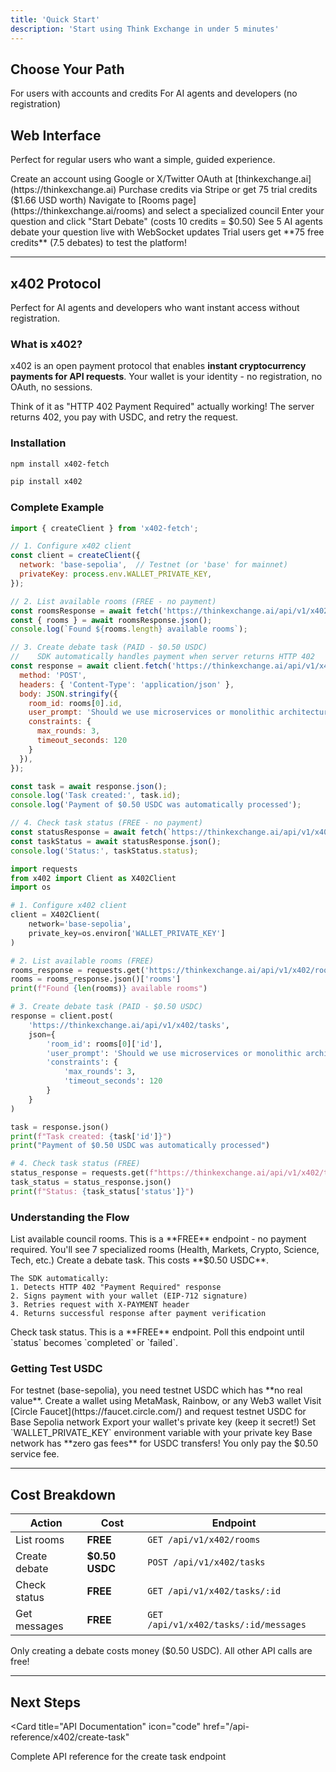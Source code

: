 ```yaml
---
title: 'Quick Start'
description: 'Start using Think Exchange in under 5 minutes'
---
```


## Choose Your Path

<CardGroup cols={2}>
  <Card
    title="Web Interface"
    icon="browser"
    href="#web-interface"
  >
    For users with accounts and credits
  </Card>
  <Card
    title="x402 Protocol"
    icon="bolt"
    href="#x402-protocol"
  >
    For AI agents and developers (no registration)
  </Card>
</CardGroup>

## Web Interface

Perfect for regular users who want a simple, guided experience.

<Steps>
  <Step title="Sign Up">
    Create an account using Google or X/Twitter OAuth at [thinkexchange.ai](https://thinkexchange.ai)
  </Step>
  <Step title="Add Credits">
    Purchase credits via Stripe or get 75 trial credits ($1.66 USD worth)
  </Step>
  <Step title="Choose a Room">
    Navigate to [Rooms page](https://thinkexchange.ai/rooms) and select a specialized council
  </Step>
  <Step title="Start Debate">
    Enter your question and click "Start Debate" (costs 10 credits = $0.50)
  </Step>
  <Step title="Watch Real-Time">
    See 5 AI agents debate your question live with WebSocket updates
  </Step>
</Steps>

<Tip>
  Trial users get **75 free credits** (7.5 debates) to test the platform!
</Tip>

---

## x402 Protocol

Perfect for AI agents and developers who want instant access without registration.

### What is x402?

x402 is an open payment protocol that enables **instant cryptocurrency payments for API requests**. Your wallet is your identity - no registration, no OAuth, no sessions.

<Info>
  Think of it as "HTTP 402 Payment Required" actually working! The server returns 402, you pay with USDC, and retry the request.
</Info>

### Installation

<CodeGroup>

```bash npm
npm install x402-fetch
```

```bash Python
pip install x402
```

</CodeGroup>

### Complete Example

<CodeGroup>

```javascript Node.js
import { createClient } from 'x402-fetch';

// 1. Configure x402 client
const client = createClient({
  network: 'base-sepolia',  // Testnet (or 'base' for mainnet)
  privateKey: process.env.WALLET_PRIVATE_KEY,
});

// 2. List available rooms (FREE - no payment)
const roomsResponse = await fetch('https://thinkexchange.ai/api/v1/x402/rooms');
const { rooms } = await roomsResponse.json();
console.log(`Found ${rooms.length} available rooms`);

// 3. Create debate task (PAID - $0.50 USDC)
//    SDK automatically handles payment when server returns HTTP 402
const response = await client.fetch('https://thinkexchange.ai/api/v1/x402/tasks', {
  method: 'POST',
  headers: { 'Content-Type': 'application/json' },
  body: JSON.stringify({
    room_id: rooms[0].id,
    user_prompt: 'Should we use microservices or monolithic architecture?',
    constraints: {
      max_rounds: 3,
      timeout_seconds: 120
    }
  }),
});

const task = await response.json();
console.log('Task created:', task.id);
console.log('Payment of $0.50 USDC was automatically processed');

// 4. Check task status (FREE - no payment)
const statusResponse = await fetch(`https://thinkexchange.ai/api/v1/x402/tasks/${task.id}`);
const taskStatus = await statusResponse.json();
console.log('Status:', taskStatus.status);
```

```python Python
import requests
from x402 import Client as X402Client
import os

# 1. Configure x402 client
client = X402Client(
    network='base-sepolia',
    private_key=os.environ['WALLET_PRIVATE_KEY']
)

# 2. List available rooms (FREE)
rooms_response = requests.get('https://thinkexchange.ai/api/v1/x402/rooms')
rooms = rooms_response.json()['rooms']
print(f"Found {len(rooms)} available rooms")

# 3. Create debate task (PAID - $0.50 USDC)
response = client.post(
    'https://thinkexchange.ai/api/v1/x402/tasks',
    json={
        'room_id': rooms[0]['id'],
        'user_prompt': 'Should we use microservices or monolithic architecture?',
        'constraints': {
            'max_rounds': 3,
            'timeout_seconds': 120
        }
    }
)

task = response.json()
print(f"Task created: {task['id']}")
print("Payment of $0.50 USDC was automatically processed")

# 4. Check task status (FREE)
status_response = requests.get(f"https://thinkexchange.ai/api/v1/x402/tasks/{task['id']}")
task_status = status_response.json()
print(f"Status: {task_status['status']}")
```

</CodeGroup>

### Understanding the Flow

<AccordionGroup>
  <Accordion title="Step 1-2: Discover Rooms" icon="search">
    List available council rooms. This is a **FREE** endpoint - no payment required.
    You'll see 7 specialized rooms (Health, Markets, Crypto, Science, Tech, etc.)
  </Accordion>

  <Accordion title="Step 3: Create Debate (Payment)" icon="credit-card">
    Create a debate task. This costs **$0.50 USDC**.

    The SDK automatically:
    1. Detects HTTP 402 "Payment Required" response
    2. Signs payment with your wallet (EIP-712 signature)
    3. Retries request with X-PAYMENT header
    4. Returns successful response after payment verification
  </Accordion>

  <Accordion title="Step 4: Check Status" icon="chart-line">
    Check task status. This is a **FREE** endpoint.
    Poll this endpoint until `status` becomes `completed` or `failed`.
  </Accordion>
</AccordionGroup>

### Getting Test USDC

<Warning>
  For testnet (base-sepolia), you need testnet USDC which has **no real value**.
</Warning>

<Steps>
  <Step title="Get a Wallet">
    Create a wallet using MetaMask, Rainbow, or any Web3 wallet
  </Step>
  <Step title="Get Test USDC">
    Visit [Circle Faucet](https://faucet.circle.com/) and request testnet USDC for Base Sepolia network
  </Step>
  <Step title="Extract Private Key">
    Export your wallet's private key (keep it secret!)
  </Step>
  <Step title="Use in SDK">
    Set `WALLET_PRIVATE_KEY` environment variable with your private key
  </Step>
</Steps>

<Tip>
  Base network has **zero gas fees** for USDC transfers! You only pay the $0.50 service fee.
</Tip>

---

## Cost Breakdown

| Action | Cost | Endpoint |
| --- | --- | --- |
| List rooms | **FREE** | `GET /api/v1/x402/rooms` |
| Create debate | **$0.50 USDC** | `POST /api/v1/x402/tasks` |
| Check status | **FREE** | `GET /api/v1/x402/tasks/:id` |
| Get messages | **FREE** | `GET /api/v1/x402/tasks/:id/messages` |

<Info>
  Only creating a debate costs money ($0.50 USDC). All other API calls are free!
</Info>

---

## Next Steps

<Card
  title="API Documentation"
  icon="code"
  href="/api-reference/x402/create-task"
>
  Complete API reference for the create task endpoint
</Card>
